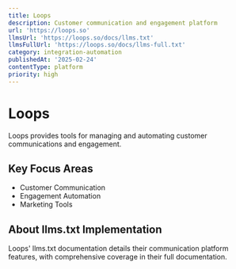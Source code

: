 ```yaml
---
title: Loops
description: Customer communication and engagement platform
url: 'https://loops.so'
llmsUrl: 'https://loops.so/docs/llms.txt'
llmsFullUrl: 'https://loops.so/docs/llms-full.txt'
category: integration-automation
publishedAt: '2025-02-24'
contentType: platform
priority: high
---
```


# Loops

Loops provides tools for managing and automating customer communications and engagement.

## Key Focus Areas

- Customer Communication
- Engagement Automation
- Marketing Tools

## About llms.txt Implementation

Loops' llms.txt documentation details their communication platform features, with comprehensive coverage in their full documentation.
